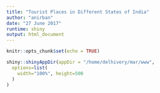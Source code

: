 ```yaml
---
title: "Tourist Places in Different States of India"
author: "anirban"
date: "27 June 2017"
runtime: shiny
output: html_document
---
```


```r
knitr::opts_chunk$set(echo = TRUE)
```
```r
shiny::shinyAppDir(appDir = "/home/delhivery/mar/www",
  options=list(
    width="100%", height=500
  )
)
```
